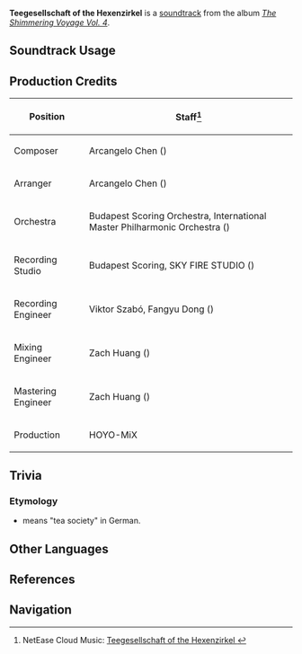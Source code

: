 {{Soundtrack Infobox
|image          = The Shimmering Voyage Vol 4.png
|album          = The Shimmering Voyage Vol. 4
|disc           = 1
|number         = 24
|featured       = 
|featured2      = 
|featured3      = 
|featured_disc  = 
|featured_disc2 = 
|featured_disc3 = 
|youtube_id     = 2-rZrlslsLo
|spotify_id     = 7yiQwf7qoxt7OxQUyzK1oC
|previous       = Summer Souvenir
|next           = Everlasting Promise
}}
'''Teegesellschaft of the Hexenzirkel''' is a [[soundtrack]] from the album ''[[The Shimmering Voyage Vol. 4]]''.

==Soundtrack Usage==
{{Soundtrack Usage
|domain = Imaginarium Theater//Theater Lobby
}}
<!--
==Other Arrangements==
{{Files by Category Gallery|Media Using an Unreleased Arrangement of {{subst:#titleparts:{{subst:PAGENAME}}}} Soundtrack}}
-->
==Production Credits==
{| class="wikitable"
! Position
! Staff<ref>NetEase Cloud Music: [https://music.163.com/#/song?id=2613484736 Teegesellschaft of the Hexenzirkel {{zh|魔女的茶话会}}]</ref>
|-
! Composer
| Arcangelo Chen ({{zh|陈子敏}})
|-
! Arranger
| Arcangelo Chen ({{zh|陈子敏}})
|-
! Orchestra
| Budapest Scoring Orchestra, International Master Philharmonic Orchestra ({{zh|国际首席爱乐乐团}})
|-
! Recording Studio
| Budapest Scoring, SKY FIRE STUDIO ({{zh|九紫天诚录音棚}})
|-
! Recording Engineer
| Viktor Szabó, Fangyu Dong ({{zh|董方昱}})
|-
! Mixing Engineer
| Zach Huang ({{zh|黄巍}})
|-
! Mastering Engineer
| Zach Huang ({{zh|黄巍}})
|-
! Production
| HOYO-MiX
|}

<!--
==Gallery==
<gallery>
</gallery>
-->

==Trivia==
===Etymology===
* {{de|Teegesellschaft}} means "tea society" in German.

==Other Languages==
{{Other Languages
|1_en      = Teegesellschaft of the Hexenzirkel
|1_zhs     = 
|1_zhs_rm  = 
|1_zht     = 
|1_zht_rm  = 
|1_zh_tl   = 
|1_ja      = 
|1_ja_rm   = 
|1_ja_tl   = 

|2_en       = Witches' Tea Party
|2_zhs      = 魔女的茶话会
|2_zhs_rm   = 
|2_zht      = 魔女的茶會
|2_zht_rm   = 
|2_zh_tl    = 
|2_ja       = 魔女のお茶会
|2_ja_rm    = Majo no Ochakai
|2_ja_tl    = Witches' Tea Party
|2_ko       = Witches' Tea Party
|2_ko_rm    = 
|2_ko_tl    = 
|2_es       = Witches' Tea Party
|2_fr       = Witches' Tea Party
|2_ru       = Чаепитие ведьм
|2_ru_tl    = 
|2_th       = Witches' Tea Party
|2_vi       = Tiệc Trà Của Ma Nữ
|2_vi_tl    = 
|2_de       = Witches’ Tea Party
|2_id       = Witches' Tea Party
|2_pt       = Witches' Tea Party
|2_tr       = Witches' Tea Party
|2_it       = Witches' Tea Party
}}

==References==
{{Reflist}}

==Navigation==
{{Soundtrack Navbox|The Shimmering Voyage|4}}